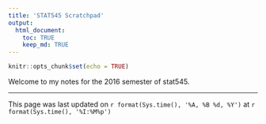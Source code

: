 ```yaml
---
title: 'STAT545 Scratchpad'
output: 
  html_document:
    toc: TRUE
    keep_md: TRUE
---
```


```r
knitr::opts_chunk$set(echo = TRUE)
```

Welcome to my notes for the 2016 semester of stat545. 

********
This page was last updated on  `r format(Sys.time(), '%A, %B %d, %Y')` at `r format(Sys.time(), '%I:%M%p')`
